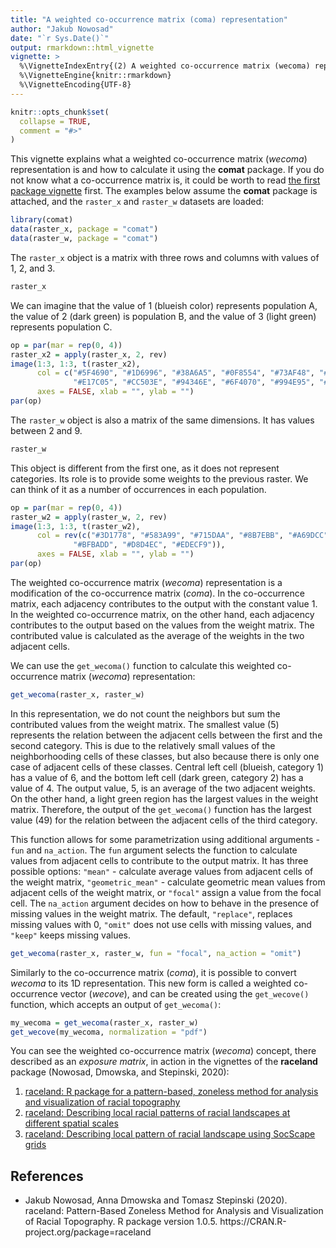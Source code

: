 ```yaml
---
title: "A weighted co-occurrence matrix (coma) representation"
author: "Jakub Nowosad"
date: "`r Sys.Date()`"
output: rmarkdown::html_vignette
vignette: >
  %\VignetteIndexEntry{(2) A weighted co-occurrence matrix (wecoma) representation}
  %\VignetteEngine{knitr::rmarkdown}
  %\VignetteEncoding{UTF-8}
---
```


```r
knitr::opts_chunk$set(
  collapse = TRUE,
  comment = "#>"
)
```

This vignette explains what a weighted co-occurrence matrix (*wecoma*) representation is and how to calculate it using the **comat** package. 
If you do not know what a co-occurrence matrix is, it could be worth to read [the first package vignette](coma.html) first.
The examples below assume the **comat** package is attached, and the `raster_x` and `raster_w` datasets are loaded:

```r
library(comat)
data(raster_x, package = "comat")
data(raster_w, package = "comat")
```

The `raster_x` object is a matrix with three rows and columns with values of 1, 2, and 3.

```r
raster_x
```

We can imagine that the value of 1 (blueish color) represents population A, the value of 2 (dark green) is population B, and the value of 3 (light green) represents population C. 

```r
op = par(mar = rep(0, 4))
raster_x2 = apply(raster_x, 2, rev)
image(1:3, 1:3, t(raster_x2),
      col = c("#5F4690", "#1D6996", "#38A6A5", "#0F8554", "#73AF48", "#EDAD08", 
              "#E17C05", "#CC503E", "#94346E", "#6F4070", "#994E95", "#666666")[3:5],
      axes = FALSE, xlab = "", ylab = "")
par(op)
```

The `raster_w` object is also a matrix of the same dimensions. 
It has values between 2 and 9.

```r
raster_w
```

This object is different from the first one, as it does not represent categories. 
Its role is to provide some weights to the previous raster.
We can think of it as a number of occurrences in each population.

```r
op = par(mar = rep(0, 4))
raster_w2 = apply(raster_w, 2, rev)
image(1:3, 1:3, t(raster_w2),
      col = rev(c("#3D1778", "#583A99", "#715DAA", "#8B7EBB", "#A69DCC",
              "#BFBADD", "#D8D4EC", "#EDECF9")),
      axes = FALSE, xlab = "", ylab = "")
par(op)
```

The weighted co-occurrence matrix (*wecoma*) representation is a modification of the co-occurrence matrix (*coma*). 
In the co-occurrence matrix, each adjacency contributes to the output with the constant value 1.
In the weighted co-occurrence matrix, on the other hand, each adjacency contributes to the output based on the values from the weight matrix.
The contributed value is calculated as the average of the weights in the two adjacent cells.

We can use the `get_wecoma()` function to calculate this weighted co-occurrence matrix (*wecoma*) representation:

```r
get_wecoma(raster_x, raster_w)
```

In this representation, we do not count the neighbors but sum the contributed values from the weight matrix.
The smallest value (5) represents the relation between the adjacent cells between the first and the second category. 
This is due to the relatively small values of the neighborhooding cells of these classes, but also because there is only one case of adjacent cells of these classes.
Central left cell (blueish, category 1) has a value of 6, and the bottom left cell (dark green, category 2) has a value of 4. 
The output value, 5, is an average of the two adjacent weights.
On the other hand, a light green region has the largest values in the weight matrix.
Therefore, the output of the `get_wecoma()` function has the largest value (49) for the relation between the adjacent cells of the third category.

This function allows for some parametrization using additional arguments - `fun` and `na_action`.
The `fun` argument selects the function to calculate values from adjacent cells to contribute to the output matrix.
It has three possible options: `"mean"` - calculate average values from adjacent cells of the weight matrix, `"geometric_mean"` - calculate geometric mean values from adjacent cells of the weight matrix, or `"focal"` assign a value from the focal cell.
The `na_action` argument decides on how to behave in the presence of missing values in the weight matrix.
The default, `"replace"`, replaces missing values with 0, `"omit"` does not use cells with missing values, and `"keep"` keeps missing values.

```r
get_wecoma(raster_x, raster_w, fun = "focal", na_action = "omit")
```

Similarly to the co-occurrence matrix (*coma*), it is possible to convert *wecoma* to its 1D representation.
This new form is called a weighted co-occurrence vector (*wecove*), and can be created using the `get_wecove()` function, which accepts an output of `get_wecoma()`: 

```r
my_wecoma = get_wecoma(raster_x, raster_w)
get_wecove(my_wecoma, normalization = "pdf")
```

You can see the weighted co-occurrence matrix (*wecoma*) concept, there described as an *exposure matrix*, in action in the vignettes of the **raceland** package (Nowosad, Dmowska, and Stepinski, 2020):

1. [raceland: R package for a pattern-based, zoneless method for analysis and visualization of racial topography](https://nowosad.github.io/raceland/articles/raceland-intro1.html)
2. [raceland: Describing local racial patterns of racial landscapes at different spatial scales](https://nowosad.github.io/raceland/articles/raceland-intro2.html)
3. [raceland: Describing local pattern of racial landscape using SocScape grids](https://nowosad.github.io/raceland/articles/raceland-intro3.html)

## References

- Jakub Nowosad, Anna Dmowska and Tomasz Stepinski (2020). raceland:  Pattern-Based Zoneless Method for Analysis and Visualization of Racial   Topography. R package version 1.0.5. https://CRAN.R-project.org/package=raceland
